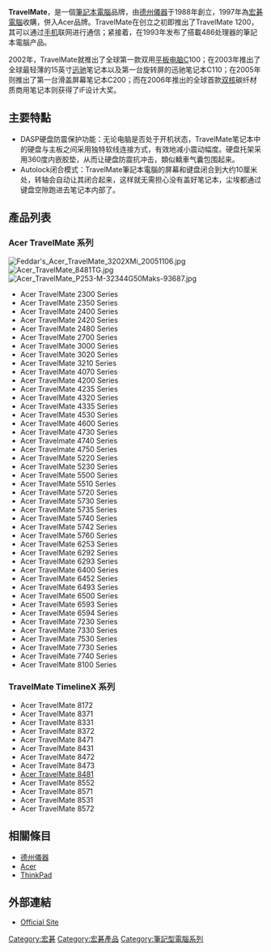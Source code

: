 {{multiple issues|
{{copyedit|time=2014-03-07T07:57:08+00:00}}
{{no footnotes|time=2014-03-07T07:57:08+00:00}}
}}
'''TravelMate'''，是一個[[筆記本電腦|筆記本電腦]]品牌，由[[德州儀器|德州儀器]]于1988年創立，1997年為[[宏碁電腦|宏碁電腦]]收購，併入Acer品牌。TravelMate在创立之初即推出了TravelMate 1200，其可以通过[[手机|手机]]联网进行通信；紧接着，在1993年发布了搭載486处理器的筆記本電腦产品。

2002年，TravelMate就推出了全球第一款双用[[平板电脑|平板电脑]]C100；在2003年推出了全球最轻薄的15英寸[[迅驰|迅驰]]笔记本以及第一台旋转屏的迅驰笔记本C110；在2005年则推出了第一台滑盖屏幕笔记本C200；而在2006年推出的全球首款[[双核|双核]]碳纤材质商用笔记本则获得了iF设计大奖。

==主要特點==
*DASP硬盘防震保护功能：无论电脑是否处于开机状态，TravelMate笔记本中的硬盘与主板之间采用独特软线连接方式，有效地减小震动幅度。硬盘托架采用360度内嵌胶垫，从而让硬盘防震抗冲击，類似轎車气囊包围起来。
*Autolock闭合模式：TravelMate筆記本電腦的屏幕和键盘闭合到大约10厘米处，转轴会自动让其闭合起来，这样就无需担心没有盖好笔记本，尘埃都通过键盘空隙跑进去笔记本内部了。

==產品列表==
===Acer TravelMate 系列===
[[File:Feddar's_Acer_TravelMate_3202XMi_20051106.jpg|thumb]]
[[File:Acer_TravelMate_8481TG.jpg|right]]
[[File:Acer_TravelMate_P253-M-32344G50Maks-93687.jpg|thumb]]
* Acer TravelMate 2300 Series
* Acer TravelMate 2350 Series
* Acer TravelMate 2400 Series
* Acer TravelMate 2420 Series
* Acer TravelMate 2480 Series
* Acer TravelMate 2700 Series  	
* Acer TravelMate 3000 Series 	
* Acer TravelMate 3020 Series
* Acer TravelMate 3210 Series
* Acer TravelMate 4070 Series
* Acer TravelMate 4200 Series
* Acer TravelMate 4235 Series
* Acer TravelMate 4320 Series
* Acer TravelMate 4335 Series
* Acer TravelMate 4530 Series
* Acer TravelMate 4600 Series
* Acer TravelMate 4730 Series
* Acer Travelmate 4740 Series
* Acer Travelmate 4750 Series
* Acer TravelMate 5220 Series
* Acer TravelMate 5230 Series
* Acer TravelMate 5500 Series
* Acer TravelMate 5510 Series
* Acer TravelMate 5720 Series
* Acer TravelMate 5730 Series
* Acer TravelMate 5735 Series
* Acer TravelMate 5740 Series
* Acer TravelMate 5742 Series
* Acer TravelMate 5760 Series
* Acer TravelMate 6253 Series
* Acer TravelMate 6292 Series
* Acer TravelMate 6293 Series
* Acer TravelMate 6400 Series
* Acer TravelMate 6452 Series
* Acer TravelMate 6493 Series
* Acer TravelMate 6500 Series
* Acer TravelMate 6593 Series
* Acer TravelMate 6594 Series
* Acer TravelMate 7230 Series
* Acer TravelMate 7330 Series
* Acer TravelMate 7530 Series
* Acer TravelMate 7730 Series
* Acer TravelMate 7740 Series
* Acer TravelMate 8100 Series

=== TravelMate TimelineX 系列===
*Acer TravelMate 8172
*Acer TravelMate 8371
*Acer TravelMate 8331
*Acer TravelMate 8372
*Acer TravelMate 8471
*Acer TravelMate 8431
*Acer TravelMate 8472
*Acer TravelMate 8473
*[[Acer_TravelMate_8481|Acer TravelMate 8481]]
*Acer TravelMate 8552
*Acer TravelMate 8571
*Acer TravelMate 8531
*Acer TravelMate 8572

==相關條目==
*[[德州儀器|德州儀器]]
*[[Acer|Acer]]
*[[ThinkPad|ThinkPad]]

==外部連結==
{{Commonscat}}
*[http://us.acer.com/ac/en/US/content/professional-series/travelmatep6 Official Site] {{Wayback|url=http://us.acer.com/ac/en/US/content/professional-series/travelmatep6 |date=20140218010544 }}

[[Category:宏碁|Category:宏碁]]
[[Category:宏碁產品|Category:宏碁產品]]
[[Category:筆記型電腦系列|Category:筆記型電腦系列]]